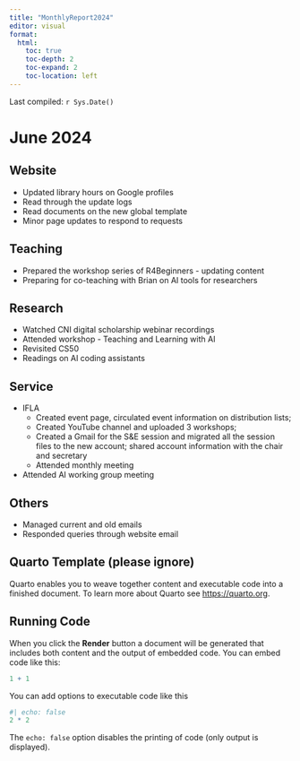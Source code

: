 ```yaml
---
title: "MonthlyReport2024"
editor: visual
format: 
  html:
    toc: true
    toc-depth: 2
    toc-expand: 2
    toc-location: left
---
```


Last compiled: `r Sys.Date()`

# **June 2024**

## Website

-   Updated library hours on Google profiles
-   Read through the update logs
-   Read documents on the new global template
-   Minor page updates to respond to requests

## Teaching

-   Prepared the workshop series of R4Beginners - updating content
-   Preparing for co-teaching with Brian on AI tools for researchers

## Research

-   Watched CNI digital scholarship webinar recordings
-   Attended workshop - Teaching and Learning with AI
-   Revisited CS50
-   Readings on AI coding assistants

## Service

-   IFLA
    -   Created event page, circulated event information on distribution lists;
    -   Created YouTube channel and uploaded 3 workshops;
    -   Created a Gmail for the S&E session and migrated all the session files to the new account; shared account information with the chair and secretary
    -   Attended monthly meeting
-   Attended AI working group meeting

## Others

-   Managed current and old emails
-   Responded queries through website email

## Quarto Template (please ignore)

Quarto enables you to weave together content and executable code into a finished document. To learn more about Quarto see <https://quarto.org>.

## Running Code

When you click the **Render** button a document will be generated that includes both content and the output of embedded code. You can embed code like this:

```r
1 + 1
```

You can add options to executable code like this

```r
#| echo: false
2 * 2
```

The `echo: false` option disables the printing of code (only output is displayed).
